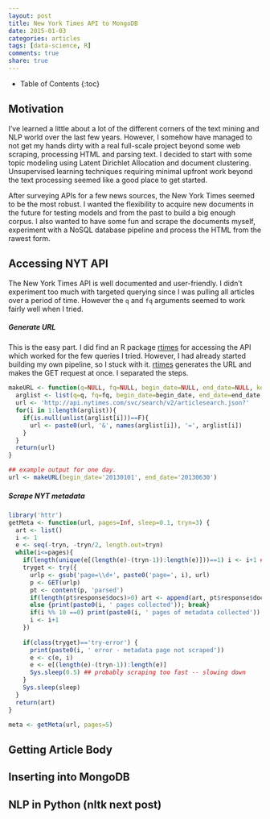 ```yaml
---
layout: post
title: New York Times API to MongoDB
date: 2015-01-03
categories: articles
tags: [data-science, R]
comments: true
share: true
---
```


* Table of Contents
{:toc}

## Motivation

I've learned a little about a lot of the different corners of the text mining and NLP world over the last few years.  However, I somehow have managed to not get my hands dirty with a real full-scale project beyond some web scraping, processing HTML and parsing text.  I decided to start with some topic modeling using Latent Dirichlet Allocation and document clustering.   Unsupervised learning techniques requiring minimal upfront work beyond the text processing seemed like a good place to get started.

After surveying APIs for a few news sources, the New York Times seemed to be the most robust.  I wanted the flexibility to acquire new documents in the future for testing models and from the past to build a big enough corpus.  I also wanted to have some fun and scrape the documents myself, experiment with a NoSQL database pipeline and process the HTML from the rawest form.

## Accessing NYT API

The New York Times API is well documented and user-friendly.  I didn't experiment too much with targeted querying since I was pulling all articles over a period of time.  However the `q` and `fq` arguments seemed to work fairly well when I tried.

##### Generate URL

This is the easy part.  I did find an R package [rtimes] for accessing the API which worked for the few queries I tried.  However, I had already started building my own pipeline, so I stuck with it.  [rtimes] generates the URL and makes the GET request at once.  I separated the steps.

```r
makeURL <- function(q=NULL, fq=NULL, begin_date=NULL, end_date=NULL, key=getOption("nyt_as_key"), page=0){
  arglist <- list(q=q, fq=fq, begin_date=begin_date, end_date=end_date, 'api-key'=key, page=page)
  url <- 'http://api.nytimes.com/svc/search/v2/articlesearch.json?'
  for(i in 1:length(arglist)){
    if(is.null(unlist(arglist[i]))==F){
      url <- paste0(url, '&', names(arglist[i]), '=', arglist[i])
    }
  }
  return(url)
}

## example output for one day.
url <- makeURL(begin_date='20130101', end_date='20130630')
```

##### Scrape NYT metadata

```r
library('httr')
getMeta <- function(url, pages=Inf, sleep=0.1, tryn=3) {
  art <- list()
  i <- 1
  e <- seq(-tryn, -tryn/2, length.out=tryn)
  while(i<=pages){
    if(length(unique(e[(length(e)-(tryn-1)):length(e)]))==1) i <- i+1 ## attempt tryn times before moving on
    tryget <- try({
      urlp <- gsub('page=\\d+', paste0('page=', i), url)
      p <- GET(urlp)
      pt <- content(p, 'parsed')
      if(length(pt$response$docs)>0) art <- append(art, pt$response$docs)
      else {print(paste0(i, ' pages collected')); break}
      if(i %% 10 ==0) print(paste0(i, ' pages of metadata collected'))
      i <- i+1
    })
    
    if(class(tryget)=='try-error') {
      print(paste0(i, ' error - metadata page not scraped'))
      e <- c(e, i)
      e <- e[(length(e)-(tryn-1)):length(e)]
      Sys.sleep(0.5) ## probably scraping too fast -- slowing down
    }
    Sys.sleep(sleep)
  }
  return(art)
}

meta <- getMeta(url, pages=5)
```



## Getting Article Body

## Inserting into MongoDB

## NLP in Python (nltk next post)



[rtimes]:https://github.com/ropengov/rtimes




